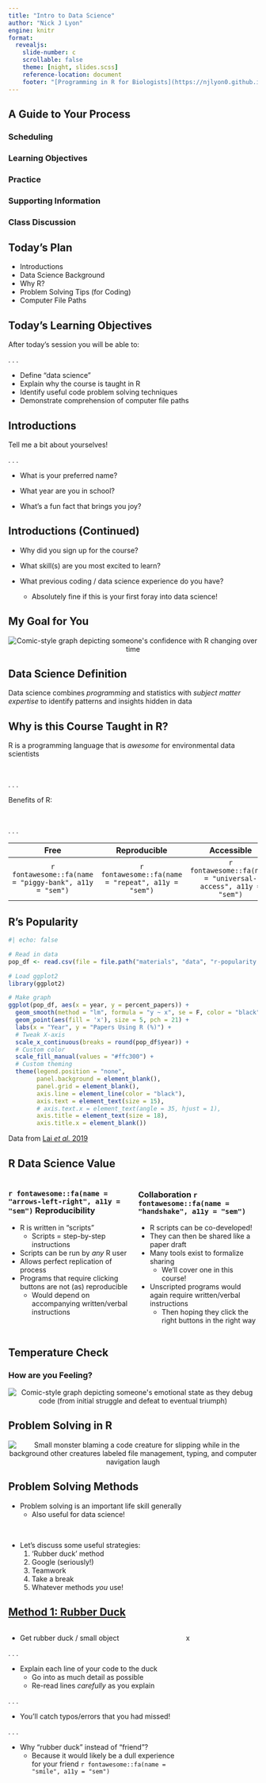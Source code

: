 ```yaml
---
title: "Intro to Data Science"
author: "Nick J Lyon"
engine: knitr
format: 
  revealjs: 
    slide-number: c
    scrollable: false
    theme: [night, slides.scss]
    reference-location: document
    footer: "[Programming in R for Biologists](https://njlyon0.github.io/teach_r-for-bio/)"
---
```


## A Guide to Your Process

### [Scheduling]{.blue}

### [Learning Objectives]{.purple}

### [Practice]{.pink}

### [Supporting Information]{.orange}

### [Class Discussion]{.gold}

## [Today's Plan]{.blue}

- Introductions
- Data Science Background
- Why R?
- Problem Solving Tips (for Coding)
- Computer File Paths

## [Today's Learning Objectives]{.purple}

After today's session you will be able to:

. . .

- Define "data science"
- Explain why the course is taught in R
- Identify useful code problem solving techniques
- Demonstrate comprehension of computer file paths

## [Introductions]{.gold}

Tell me a bit about yourselves!

. . .

- What is your preferred name?

- What year are you in school?

- What's a fun fact that brings you joy?

## [Introductions (Continued)]{.gold}

- Why did you sign up for the course?

- What skill(s) are you most excited to learn?

- What previous coding / data science experience do you have?
    - Absolutely fine if this is your first foray into data science!

## [My Goal for You]{.purple}


<p align="center">
<img src="comics/r_knowledge.png" alt="Comic-style graph depicting someone's confidence with R changing over time">
</p>

## [Data Science Definition]{.orange} 

Data science combines [_programming_]{.gold} and statistics with [_subject matter expertise_]{.purple} to identify patterns and insights hidden in data

## [Why is this Course Taught in R?]{.orange} {.smaller}

R is a programming language that is _awesome_ for environmental data scientists

\

. . .

Benefits of R:

\

. . . 

| Free | Reproducible | Accessible | Popular | Versatile |
| :---: | :---: | :---: | :---: | :---: |
| `r fontawesome::fa(name = "piggy-bank", a11y = "sem")` | `r fontawesome::fa(name = "repeat", a11y = "sem")` | `r fontawesome::fa(name = "universal-access", a11y = "sem")` | `r fontawesome::fa(name = "star", a11y = "sem")` | `r fontawesome::fa(name = "masks-theater", a11y = "sem")` |

## [R's Popularity]{.orange}

```r
#| echo: false

# Read in data
pop_df <- read.csv(file = file.path("materials", "data", "r-popularity.csv"))

# Load ggplot2
library(ggplot2)

# Make graph
ggplot(pop_df, aes(x = year, y = percent_papers)) +
  geom_smooth(method = "lm", formula = "y ~ x", se = F, color = "black") +
  geom_point(aes(fill = 'x'), size = 5, pch = 21) +
  labs(x = "Year", y = "Papers Using R (%)") +
  # Tweak X-axis
  scale_x_continuous(breaks = round(pop_df$year)) +
  # Custom color
  scale_fill_manual(values = "#ffc300") +
  # Custom theming
  theme(legend.position = "none",
        panel.background = element_blank(),
        panel.grid = element_blank(),
        axis.line = element_line(color = "black"),
        axis.text = element_text(size = 15),
        # axis.text.x = element_text(angle = 35, hjust = 1),
        axis.title = element_text(size = 18),
        axis.title.x = element_blank())
```

:::{.aside}
Data from [Lai _et al._ 2019](https://esajournals.onlinelibrary.wiley.com/doi/full/10.1002/ecs2.2567)
:::

## [R Data Science Value]{.orange}{.smaller}

:::{.incremental}

::::{.columns}

:::{.column width="50%"}
### `r fontawesome::fa(name = "arrows-left-right", a11y = "sem")` Reproducibility 

- R is written in "[scripts]{.blue}"
    - Scripts = step-by-step instructions
- Scripts can be run by _any_ R user
- Allows perfect replication of process
- Programs that require clicking buttons are not (as) reproducible
    - Would depend on accompanying written/verbal instructions
:::

:::{.column width="50%"}
### Collaboration  `r fontawesome::fa(name = "handshake", a11y = "sem")`

- R scripts can be co-developed!
- They can then be shared like a paper draft
- Many tools exist to formalize sharing
    - We'll cover one in this course!
- Unscripted programs would again require written/verbal instructions
    - Then hoping they click the right buttons in the right way 
:::

::::

:::

## [Temperature Check]{.purple}

### How are you Feeling?

<p align="center">
<img src="comics/debugging.png" alt="Comic-style graph depicting someone's emotional state as they debug code (from initial struggle and defeat to eventual triumph)">
</p>

## [Problem Solving in R]{.orange}

<p align="center">
<img src="comics/issue_source.png" alt="Small monster blaming a code creature for slipping while in the background other creatures labeled file management, typing, and computer navigation laugh">
</p>

## [Problem Solving Methods]{.orange} {.smaller}

- Problem solving is an important life skill generally
    - Also useful for data science!

\

- Let's discuss some useful strategies:
    1. 'Rubber duck' method
    2. Google (seriously!)
    3. Teamwork
    4. Take a break
    5. Whatever methods _you_ use!

## [Method 1: Rubber Duck](.orange) {.smaller}

::::{.columns}

::: {.column width="70%"}

- Get rubber duck / small object

. . . 

- Explain each line of your code to the duck
    - Go into as much detail as possible
    - Re-read lines _carefully_ as you explain

. . .

- You'll catch typos/errors that you had missed!

. . .

- Why "rubber duck" instead of "friend"?
    - Because it would likely be a dull experience for your friend `r fontawesome::fa(name = "smile", a11y = "sem")`

:::

:::{.column width="30%"}

x

:::

::::

